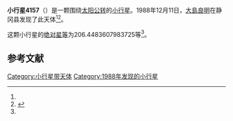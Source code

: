 {{Infobox planet
| bgcolour = #FFFFC0
| name = 4157 Izu
| symbol = 
| image = 
| caption = 
| discovery = yes
| discovery_ref = 
| discoverer = [[大島良明|大島良明]]
| discovery_site = [[静冈县|静冈县]] 
| discovered = 1988年12月11日
| designations = yes
| mp_name = 
| named_after = 
| alt_names = 1988 XD2/ 1934 HB / 1975 VX1 / 1975 WJ1 / 1979 WK7 / 1982 HW1
| mp_category = [[主带小行星|主带小行星]]
| orbit_ref = <ref name="a">[http://ssd.jpl.nasa.gov/sbdb.cgi?sstr=4157 4157 Izu] {{Wayback|url=http://ssd.jpl.nasa.gov/sbdb.cgi?sstr=4157 |date=20201124004120 }}，小行星數據庫瀏覽器（JPL Small-Body Database Browser）－[[美国国家航空航天局|美国国家航空航天局]]喷气推进实验室</ref>
| epoch = 2456400.5 (2013年4月18日更新)
| aphelion = {{convert|3.106439891677545|AU|km|3|abbr=on|lk=out}}
| perihelion = {{convert|2.242439872472825|AU|km|3|abbr=on}}
| semimajor = {{convert|2.674439882075185|AU|km|3|abbr=on}}
| eccentricity = 0.161529153
| period = 1597.525087 [[日|日]]<br />4.37[[儒略年|儒略年]]
| avg_speed = 
| inclination = 12.7968688869263
| asc_node = 67.02345638601344
| mean_anomaly = 
| arg_peri = 206.4483607983725
| satellites = 
| physical_characteristics = yes
| dimensions = 
| mass = 
| density = 
| surface_grav = 
| escape_velocity = 
| sidereal_day = 
| axial_tilt = 
| pole_ecliptic_lat = 
| pole_ecliptic_lon = 
| albedo = 
| temperatures= 
| temp_name1 = 
| mean_temp_1 = 
| max_temp_1 = 
| temp_name2 = 
| max_temp_2 = 
| spectral_type = 
| abs_magnitude = 206.4483607983725
}}

'''小行星4157'''（{{lang-en|4157 Izu}}）是一颗围绕[[太阳|太阳]][[公转|公转]]的[[小行星|小行星]]。1988年12月11日，[[大島良明|大島良明]]在静冈县发现了此天体<ref name="a" /><ref>{{cite news|title=小行星列表|url=http://cfa-www.harvard.edu/iau/lists/NumberedMPs.txt|accessdate=2013-07-08|newspaper=哈佛大学|archive-date=2008-05-17|archive-url=https://web.archive.org/web/20080517010638/http://cfa-www.harvard.edu/iau/lists/NumberedMPs.txt|dead-url=no}}</ref>。

这颗小行星的[[绝对星等|绝对星等]]为206.4483607983725等<ref name="a" />。

==参考文献==
{{reflist}}
{{Minor Planet Number|[[小行星4156|小行星4156]]|[[小行星4158|小行星4158]]}}

{{小天体}}

[[Category:小行星带天体|Category:小行星带天体]]
[[Category:1988年发现的小行星|Category:1988年发现的小行星]]

{{asteroid-stub}}